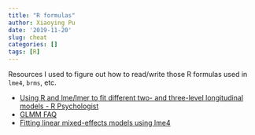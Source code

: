 ```yaml
---
title: "R formulas"
author: Xiaoying Pu
date: '2019-11-20'
slug: cheat
categories: []
tags: [R]
---
```


Resources I used to figure out how to read/write those R formulas used in `lme4`, `brms`, etc. 


- [Using R and lme/lmer to fit different two- and three-level longitudinal models - R Psychologist](https://rpsychologist.com/r-guide-longitudinal-lme-lmer)
- [GLMM FAQ](http://bbolker.github.io/mixedmodels-misc/glmmFAQ.html#model-specification)
- [Fitting linear mixed-effects models using lme4](https://arxiv.org/pdf/1406.5823.pdf)
